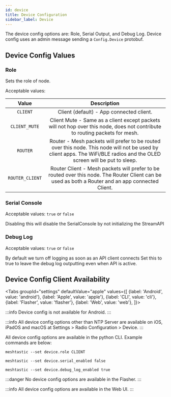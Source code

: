 ```yaml
---
id: device
title: Device Configuration
sidebar_label: Device
---
```



The device config options are: Role, Serial Output, and Debug Log.  Device config uses an admin message sending a `Config.Device` protobuf.

## Device Config Values

### Role
Sets the role of node. 

Acceptable values:

|   Value   |                                                                  Description                                                                                                              |
| :-------: | :---------------------------------------------------------------------------------------: |
|  `CLIENT`   | Client (default) - App connected client. |
| `CLIENT_MUTE` | Client Mute - Same as a client except packets will not hop over this node, does not contribute to routing packets for mesh. |
| `ROUTER` | Router -  Mesh packets will prefer to be routed over this node. This node will not be used by client apps. The WiFi/BLE radios and the OLED screen will be put to sleep. |
| `ROUTER_CLIENT` | Router Client - Mesh packets will prefer to be routed over this node. The Router Client can be used as both a Router and an app connected Client. |


### Serial Console 
Acceptable values: `true` or `false`

Disabling this will disable the SerialConsole by not initializing the StreamAPI

### Debug Log
Acceptable values: `true` or `false`

By default we turn off logging as soon as an API client connects Set this to true to leave the debug log outputting even when API is active.

## Device Config Client Availability

<Tabs
groupId="settings"
defaultValue="apple"
values={[
{label: 'Android', value: 'android'},
{label: 'Apple', value: 'apple'},
{label: 'CLI', value: 'cli'},
{label: 'Flasher', value: 'flasher'},
{label: 'Web', value: 'web'},
]}>
<TabItem value="android">

:::info
Device config is not available for Android.
:::

</TabItem>
<TabItem value="apple">

:::info
All device config options other than NTP Server are available on iOS, iPadOS and macOS at Settings > Radio Configuration > Device.
:::

</TabItem>
<TabItem value="cli">

All device config options are available in the python CLI. Example commands are below:

```shell title="Set the role to client"
meshtastic --set device.role CLIENT
```

```shell title="Disable serial console"
meshtastic --set device.serial_enabled false
```

```shell title="Enable debug logging"
meshtastic --set device.debug_log_enabled true
```

</TabItem>
<TabItem value="flasher">

:::danger
No device config options are available in the Flasher.
:::

  </TabItem>
  <TabItem value="web">

:::info
All device config options are available in the Web UI.
:::
    
  </TabItem>
</Tabs>
